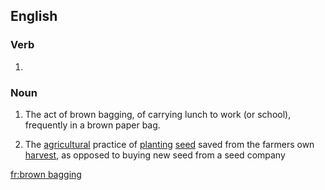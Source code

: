 ==English==

===Verb===
{{head|en}} 

# {{present participle of|brown bag}}

===Noun===
{{en-noun|head=[[brown]] [[bagging]]|-}}

# The act of brown bagging, of carrying lunch to work (or school), frequently in a brown paper bag.
# {{context|agricultural|lang=en}} The [[agricultural]] practice of [[planting]] [[seed]] saved from the farmers own [[harvest]], as opposed to buying new seed from a seed company

[[fr:brown bagging]]